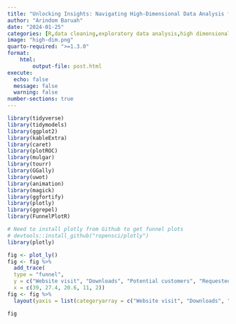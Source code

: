 ```yaml
---
title: "Unlocking Insights: Navigating High-Dimensional Data Analysis for Actionable Intelligence"
author: "Arindom Baruah"
date: "2024-01-25"
categories: [R,data cleaning,exploratory data analysis,high dimensional data visualisation,model metrics, principal decomposition, non-linear decomposition]
image: "high-dim.png"
quarto-required: ">=1.3.0"
format:
    html:
        output-file: post.html
execute: 
  echo: false
  message: false
  warning: false
number-sections: true
---
```



```r

library(tidyverse)
library(tidymodels)
library(ggplot2)
library(kableExtra)
library(caret)
library(plotROC)
library(mulgar)
library(tourr)
library(GGally)
library(uwot)
library(animation)
library(magick)
library(ggfortify)
library(plotly)
library(ggrepel)
library(FunnelPlotR)
```

```r
# Need to install plotly from Github to get funnel plots
# devtools::install_github("ropensci/plotly")
library(plotly)

fig <- plot_ly() 
fig <- fig %>%
  add_trace(
  type = "funnel",
  y = c("Website visit", "Downloads", "Potential customers", "Requested price", "invoice sent"),
  x = c(39, 27.4, 20.6, 11, 2)) 
fig <- fig %>%
  layout(yaxis = list(categoryarray = c("Website visit", "Downloads", "Potential customers", "Requested price", "invoice sent")))

fig

```

